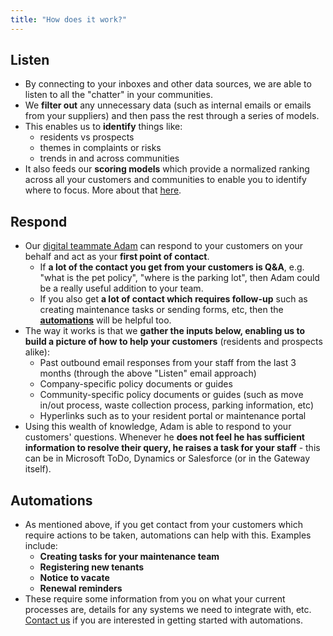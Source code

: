 ```yaml
---
title: "How does it work?"
---
```


## **Listen**

- By connecting to your inboxes and other data sources, we are able to listen to all the "chatter" in your communities.
- We **filter out** any unnecessary data (such as internal emails or emails from your suppliers) and then pass the rest through a series of models.
- This enables us to **identify** things like:
  - residents vs prospects
  - themes in complaints or risks
  - trends in and across communities
- It also feeds our **scoring models** which provide a normalized ranking across all your customers and communities to enable you to identify where to focus. More about that [<u>here</u>](https://docs2.travtus.com/features/home-page/conversational-scores).

## **Respond**

- Our [<u>digital teammate Adam</u>](https://help.travtus.com/en/articles/9174358-who-is-adam) can respond to your customers on your behalf and act as your **first point of contact**.
  - If **a lot of the contact you get from your customers is Q&A**, e.g. "what is the pet policy", "where is the parking lot", then Adam could be a really useful addition to your team.
  - If you also get **a lot of contact which requires follow-up** such as creating maintenance tasks or sending forms, etc, then the [**<u>automations</u>**](https://help.travtus.com/en/articles/9172791-how-does-it-work#h_5052754249) will be helpful too.
- The way it works is that we **gather the inputs below, enabling us to build a picture of how to help your customers** (residents and prospects alike):
  - Past outbound email responses from your staff from the last 3 months (through the above "Listen" email approach)
  - Company-specific policy documents or guides
  - Community-specific policy documents or guides (such as move in/out process, waste collection process, parking information, etc)
  - Hyperlinks such as to your resident portal or maintenance portal
- Using this wealth of knowledge, Adam is able to respond to your customers' questions. Whenever he **does not feel he has sufficient information to resolve their query, he raises a task for your staff** - this can be in Microsoft ToDo, Dynamics or Salesforce (or in the Gateway itself).

## **Automations**

- As mentioned above, if you get contact from your customers which require actions to be taken, automations can help with this. Examples include:
  - **Creating tasks for your maintenance team**
  - **Registering new tenants**
  - **Notice to vacate**
  - **Renewal reminders**
- These require some information from you on what your current processes are, details for any systems we need to integrate with, etc. [<u>Contact us</u>](mailto:support@travtus.com) if you are interested in getting started with automations.